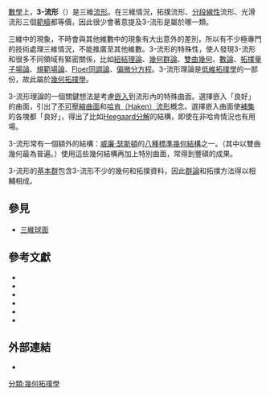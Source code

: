 [[數學|數學]]上，'''3-流形'''（{{lang-en|'''3-manifold'''}}）是三維[[流形|流形]]。在三維情況，拓撲流形、[[分段線性流形|分段線性]]流形、光滑流形三個[[範疇_(數學)|範疇]]都等價，因此很少會著意提及3-流形是屬於哪一類。

三維中的現象，不時會與其他維數中的現象有大出意外的差別，所以有不少極專門的技術處理三維情況，不能推廣至其他維數。3-流形的特殊性，使人發現3-流形和很多不同領域有緊密關係，比如[[紐結理論|紐結理論]]、[[幾何群論|幾何群論]]、[[雙曲幾何|雙曲幾何]]、[[數論|數論]]、[[拓撲量子場論|拓撲量子場論]]、[[規範場論|規範場論]]、[[Floer同調論|Floer同調論]]、[[偏微分方程|偏微分方程]]。3-流形理論是[[低維拓撲學|低維拓撲學]]的一部份，故此屬於[[幾何拓撲學|幾何拓撲學]]。

3-流形理論的一個關鍵想法是考慮[[嵌入_(數學)|嵌入]]到流形內的特殊曲面。選擇嵌入「良好」的曲面，引出了[[不可壓縮曲面|不可壓縮曲面]]和[[哈肯流形|哈肯（Haken）流形]]概念。選擇嵌入曲面使[[補集|補集]]的各塊都「良好」，得出了比如[[Heegaard分解|Heegaard分解]]的結構，即使在非哈肯情況也有用場。

3-流形常有一個額外的結構：[[威廉·瑟斯頓|威廉·瑟斯頓]]的[[幾何化猜想|八種標準幾何結構]]之一。（其中以雙曲幾何最為普遍。）使用這些幾何結構再加上特別曲面，常得到豐碩的成果。

3-流形的[[基本群|基本群]]包含3-流形不少的幾何和拓撲資料，因此[[群論|群論]]和拓撲方法得以相輔相成。

== 參見 ==
* [[三維球面|三維球面]]

== 參考文獻 ==
* {{citation |last=Hempel |first=John |title=3-manifolds |year=2004 |publisher=American Mathematical Society |location=Providence, RI |isbn=0-8218-3695-1 }}
* {{citation |last=Jaco |first=William H. |title=Lectures on three-manifold topology |year=1980 |publisher=American Mathematical Society |location=Providence, RI |isbn=0-8218-1693-4 }}
* {{citation |last=Rolfsen |first=Dale |title=Knots and Links |year=1976 |publisher=American Mathematical Society |location=Providence, RI |isbn=0-914098-16-0 }}
* {{citation |last=Thurston |first=William P. |title=Three-dimensional geometry and topology |year=1997 |publisher=Princeton University Press |location=Princeton, NJ |isbn=0-691-08304-5 }}
* {{citation |last=Adams |first=Colin Conrad |title=The Knot Book |year=2002 |publisher=W. H. Freeman |location=New York |isbn=0-8050-7380-9|pages= |url= }}
* {{citation |last=Bing |first=R. H. |title=The Geometric Topology of 3-Manifolds |year=1983 |publisher=American Mathematical Society |series=Colloquium Publications |volume=40 |location=Providence, RI |isbn=0-8218-1040-5 |pages= |url= }}

== 外部連結 ==
* {{citation |last=Hatcher |first=Allen |title=Notes on basic 3-manifold topology |publisher=Cornell University |url=http://www.math.cornell.edu/~hatcher/3M/3Mdownloads.html |accessdate=2013-09-28 |archive-date=2004-12-08 |archive-url=https://web.archive.org/web/20041208215736/http://www.math.cornell.edu/~hatcher/3M/3Mdownloads.html |dead-url=no }}

[[分類:幾何拓撲學|分類:幾何拓撲學]]
